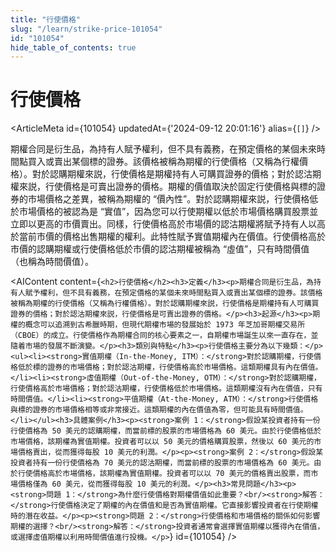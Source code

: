 ```yaml
---
title: "行使價格"
slug: "/learn/strike-price-101054"
id: "101054"
hide_table_of_contents: true
---
```



# 行使價格

<ArticleMeta id={101054} updatedAt={'2024-09-12 20:01:16'} alias={`[]`} />
<div className='border-solid border-b border-t-0 my-4 border-[var(--ifm-color-gray-300)]' />

期權合同是衍生品，為持有人賦予權利，但不具有義務，在預定價格的某個未來時間點買入或賣出某個標的證券。該價格被稱為期權的行使價格（又稱為行權價格）。對於認購期權來説，行使價格是期權持有人可購買證券的價格；對於認沽期權來説，行使價格是可賣出證券的價格。期權的價值取決於固定行使價格與標的證券的市場價格之差異，被稱為期權的 “價內性”。對於認購期權來説，行使價格低於市場價格的被認為是 “實值”，因為您可以行使期權以低於市場價格購買股票並立即以更高的市價賣出。同樣，行使價格高於市場價的認沽期權將賦予持有人以高於當前市價的價格出售期權的權利。此特性賦予實值期權內在價值。行使價格高於市價的認購期權或行使價格低於市價的認沽期權被稱為 “虛值”，只有時間價值（也稱為時間價值）。

<AIContent content={`<h2>行使價格</h2><h3>定義</h3><p>期權合同是衍生品，為持有人賦予權利，但不具有義務，在預定價格的某個未來時間點買入或賣出某個標的證券。該價格被稱為期權的行使價格（又稱為行權價格）。對於認購期權來説，行使價格是期權持有人可購買證券的價格；對於認沽期權來説，行使價格是可賣出證券的價格。</p><h3>起源</h3><p>期權的概念可以追溯到古希臘時期，但現代期權市場的發展始於 1973 年芝加哥期權交易所（CBOE）的成立。行使價格作為期權合同的核心要素之一，自期權市場誕生以來一直存在，並隨着市場的發展不斷演變。</p><h3>類別與特點</h3><p>行使價格主要分為以下幾類：</p><ul><li><strong>實值期權（In-the-Money, ITM）：</strong>對於認購期權，行使價格低於標的證券的市場價格；對於認沽期權，行使價格高於市場價格。這類期權具有內在價值。</li><li><strong>虛值期權（Out-of-the-Money, OTM）：</strong>對於認購期權，行使價格高於市場價格；對於認沽期權，行使價格低於市場價格。這類期權沒有內在價值，只有時間價值。</li><li><strong>平值期權（At-the-Money, ATM）：</strong>行使價格與標的證券的市場價格相等或非常接近。這類期權的內在價值為零，但可能具有時間價值。</li></ul><h3>具體案例</h3><p><strong>案例 1：</strong>假設某投資者持有一份行使價格為 50 美元的認購期權，而當前標的股票的市場價格為 60 美元。由於行使價格低於市場價格，該期權為實值期權。投資者可以以 50 美元的價格購買股票，然後以 60 美元的市場價格賣出，從而獲得每股 10 美元的利潤。</p><p><strong>案例 2：</strong>假設某投資者持有一份行使價格為 70 美元的認沽期權，而當前標的股票的市場價格為 60 美元。由於行使價格高於市場價格，該期權為實值期權。投資者可以以 70 美元的價格賣出股票，而市場價格僅為 60 美元，從而獲得每股 10 美元的利潤。</p><h3>常見問題</h3><p><strong>問題 1：</strong>為什麼行使價格對期權價值如此重要？<br/><strong>解答：</strong>行使價格決定了期權的內在價值和是否為實值期權。它直接影響投資者在行使期權時的潛在收益。</p><p><strong>問題 2：</strong>行使價格和市場價格的關係如何影響期權的選擇？<br/><strong>解答：</strong>投資者通常會選擇實值期權以獲得內在價值，或選擇虛值期權以利用時間價值進行投機。</p>`} id={101054} />
